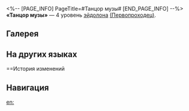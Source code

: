 <%-- [PAGE_INFO]
PageTitle=#Танцор музы#
[END_PAGE_INFO] --%>
{{Эйдолон Инфобокс
|Название         = Танцор музы
|Изображение      = Эйдолон Танцор музы.png
|Персонаж         = Первопроходец (Память)
|Уровень          = 4
|Длительность     = 
|Описание         = Когда союзник с макс. энергией, равной 0, использует умение, Мемо получает 3% заряда, а множитель истинного урона, наносимого целью со статусом Поддержка Мемо, повышается на 6%.
|Свойство1        = 
|Масштабирование1 = 
}}
'''«Танцор музы»''' — 4 уровень [[эйдолон]]а [[(Первопроходец)]].

==Галерея==
{{Галерея|position=left|captionalign=center
|Персонаж Первопроходец (Память) Эйдолон 4.png|Осколок Эйдолона
}}

==На других языках==
{{На других языках
|en   = Dancer of the Muse
|zhs  = 缪斯的新舞伴
|zht  = 繆斯的新舞伴
|ja   = ミューズの{{Rubi|新|あら}}たな
{{Rubi|踊|おど}}り{{Rubi|手|て}}
|ko   = 뮤즈의 새 댄스 파트너
|es   = Baila{{MC|ж=rina|м=rín}} de las musas
|fr   = Danse des Muses
|ru   = Танцор музы
|th   = Dancer of the Muse
|vi   = Bạn Nhảy Mới Của Muse
|de   = {{MC|ж=Tanzpartnerin|м=Tanzpartner}} der Muse
|id   = Dancer of the Muse
|pt   = {{MC|ж=Dançarina|м=Dançarino}} da Musa
}}

==История изменений
{{История изменений|3.5}}

==Навигация==
{{Навык Навбокс|Первопроходец (Память)}}

[[en:]]